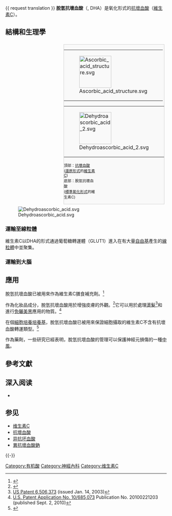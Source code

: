 {{ request translation }}
{{medical}}
{{chembox
| Verifiedfields = changed
| verifiedrevid = 393574606
| Name =脫氫抗壞血酸
| ImageFile =Dehydroascorbic acid 2.svg
| IUPACName = (5''R'')-5-[(1''S'')-1,2-dihydroxyethyl]furan-2,3,4(5''H'')-trione 
| Section1 = {{Chembox Identifiers
|   ChemSpiderID_Ref = {{chemspidercite|correct|chemspider}}
| ChemSpiderID = 389547
| InChI = 1/C6H6O6/c7-1-2(8)5-3(9)4(10)6(11)12-5/h2,5,7-8H,1H2/t2-,5+/m0/s1
| InChIKey = SBJKKFFYIZUCET-JLAZNSOCBE
| StdInChI_Ref = {{stdinchicite|correct|chemspider}}
| StdInChI = 1S/C6H6O6/c7-1-2(8)5-3(9)4(10)6(11)12-5/h2,5,7-8H,1H2/t2-,5+/m0/s1
| StdInChIKey_Ref = {{stdinchicite|correct|chemspider}}
| StdInChIKey = SBJKKFFYIZUCET-JLAZNSOCSA-N
| CASNo_Ref = {{cascite|correct|CAS}}
| CASNo = 490-83-5
|   PubChem = 440667
| SMILES = O=C1C(=O)C(=O)O[C@@H]1[C@@H](O)CO 
| EINECS = 
| ChemSpiderID = 10189562
| FEMA = 
| PubChem = 5785
| KEGG_Ref = 
|  ATCCode_prefix = 
|  ATCCode_suffix = 
}}
| Section2 = {{Chembox Properties
|   C=6|H=6|O=6
|   Appearance = 
|   Density =
|   BoilingPt =
|   MeltingPtCL = 
|   MeltingPtCH = 
|   Melting_notes = 
|   Solubility = 
|   Solubility1 = 
|   Solvent1 = 
|   Solubility2 = 
|   Solvent2 = 
|   Solubility3 = 
|   Solvent3 = 
|   Solubility4 = 
|   Solvent4 = 
|   pKa = 
  }}
| Section3 = {{Chembox Hazards
|   ExternalMSDS = [http://www.jtbaker.com/msds/englishhtml/a7608.htm JT Baker]<br />[http://ptcl.chem.ox.ac.uk/MSDS/AS/dehydroascorbic_acid.html Oxford University]
|   MainHazards = 
|   FlashPt = 
|   Autoignition = 
|   LD50 = 
  }}
}} 
'''脫氫抗壞血酸'''（{{lang|en|Dehydroascorbic acid}}, DHA）是氧化形式的[[抗壞血酸|抗壞血酸]]（[[維生素C|維生素C]]）。

==結構和生理學==
<div class="thumb tright"  style="float: right; background-color: #f9f9f9; border: 1px solid #CCCCCC; margin:0.5em;">
{|border="0" width=100px border="0" cellpadding="2" cellspacing="0" style="font-size: 85%; border: 1px solid #CCCCCC; margin: 0.3em;"
|[[Image:Ascorbic_acid_structure.svg|100px]]
|}
{|border="0" width=100px border="0" cellpadding="2" cellspacing="0" style="font-size: 85%; border: 1px solid #CCCCCC; margin: 0.3em;"
|[[Image:Dehydroascorbic_acid_2.svg|100px]]
|}
<div style="border: none; width:100px;"><div class="thumbcaption"><small>頂部：[[抗壞血酸|抗壞血酸]]<br />([[還原劑|還原形式]]的[[維生素C|維生素C]])<br />底部：脫氫抗壞血酸<br />([[氧化劑|標準氧化形式]]的維生素C)</small></div></div></div>
[[Image:Dehydroascorbic_acid.svg|frame]]
===運輸至線粒體===
維生素C以DHA的形式通過葡萄糖轉運體（GLUT1）進入在有大量[[自由基|自由基]]產生的[[線粒體|線粒體]]中並聚集。

===運輸到大腦===

==應用==
脫氫抗壞血酸已被用來作為維生素C膳食補充劑。<ref>{{cite web | url = http://lpi.oregonstate.edu/ss01/bioavailability.html | title = The Bioavailability of Different Forms of Vitamin C | accessdate = 2010-11-10 | last = Higdon | first = Jane | date = May 2001 | publisher = The Linus Pauling Institute | archive-date = 2015-03-13 | archive-url = https://web.archive.org/web/20150313091900/http://lpi.oregonstate.edu/ss01/bioavailability.html | dead-url = no }}</ref>

作為化妝品成分，脫氫抗壞血酸用於增強皮膚的外觀。<ref>{{Citation
 | title = Topical Dehydroascorbic Acid (Oxidized Vitamin C) Permeates Stratum Corneum More Rapidly Than Ascorbic Acid
 | url = https://www.researchgate.net/publication/225274699_Topical_Dehydroascorbic_Acid_(Oxidized_Vitamin_C)_Permeates_Stratum_Corneum_More_Rapidly_Than_Ascorbic_Acid
 | year = 2012
 | author = Kitt, D.Q.
 | accessdate = 2012-07-31
 | archive-date = 2016-03-04
 | archive-url = https://web.archive.org/web/20160304055405/https://www.researchgate.net/publication/225274699_Topical_Dehydroascorbic_Acid_(Oxidized_Vitamin_C)_Permeates_Stratum_Corneum_More_Rapidly_Than_Ascorbic_Acid
 | dead-url = no
 }}</ref>它可以用於處理[[燙髮|燙髮]]<ref name="US6506373">[http://patft.uspto.gov/netacgi/nph-Parser?Sect1=PTO1&Sect2=HITOFF&d=PALL&p=1&u=%2Fnetahtml%2FPTO%2Fsrchnum.htm&r=1&f=G&l=50&s1=6506373.PN.&OS=PN/6506373&RS=PN/6506373 US Patent 6,506,373] {{Wayback|url=http://patft.uspto.gov/netacgi/nph-Parser?Sect1=PTO1&Sect2=HITOFF&d=PALL&p=1&u=%2Fnetahtml%2FPTO%2Fsrchnum.htm&r=1&f=G&l=50&s1=6506373.PN.&OS=PN%2F6506373&RS=PN%2F6506373 |date=20201225063323 }} (issued Jan. 14, 2003)</ref>和進行[[免曬美黑|免曬美黑]]應用的物質。<ref name="LOreal">[http://appft1.uspto.gov/netacgi/nph-Parser?Sect1=PTO1&Sect2=HITOFF&d=PG01&p=1&u=%2Fnetahtml%2FPTO%2Fsrchnum.html&r=1&f=G&l=50&s1=%2220100221203%22.PGNR.&OS=DN/20100221203&RS=DN/20100221203 U.S. Patent Application No. 10/685,073] {{Wayback|url=http://appft1.uspto.gov/netacgi/nph-Parser?Sect1=PTO1&Sect2=HITOFF&d=PG01&p=1&u=%2Fnetahtml%2FPTO%2Fsrchnum.html&r=1&f=G&l=50&s1=%2220100221203%22.PGNR.&OS=DN%2F20100221203&RS=DN%2F20100221203 |date=20201225063329 }} Publication No. 20100221203 (published Sept. 2, 2010)</ref>

在個[[細胞培養|細胞培養]][[培養基|培養基]]，脫氫抗壞血酸已被用來保證細胞攝取的維生素C不含有抗壞血酸轉運類型。<ref name="cellculture">{{cite journal
|author=Heaney ML, Gardner JR, Karasavvas N, Golde DW, Scheinberg DA, Smith EA, O'Conner OA
|title=Vitamin C antagonizes the cytotoxic effects of antineoplastic drugs
|url=http://cancerres.aacrjournals.org/content/68/19/8031.full
|journal=Cancer Research
|volume=68
|issue=19
|pages=8031–8038
|year=2008
|pmid=18829561
|doi=10.1158/0008-5472.CAN-08-1490
|access-date=2015-02-27
|archive-date=2021-03-09
|archive-url=https://web.archive.org/web/20210309132415/https://cancerres.aacrjournals.org/content/68/19/8031.full
|dead-url=no
}}</ref>

作為藥劑，一些研究已經表明，脫氫抗壞血酸的管理可以保護神經元損傷的一種[[中風|中風]]。

== 參考文獻 ==
{{Reflist}}

== 深入阅读 ==
* {{cite journal |author=Nualart F, Rivas C, Montecinos V, Godoy A, Guaiquil V, Golde D, Vera J |title=Recycling of vitamin C by a bystander effect |journal=J Biol Chem |volume=278 |issue=12 |pages=10128–33 |year=2003 |pmid=12435736 |url=http://www.jbc.org/cgi/content/full/278/12/10128 |doi=10.1074/jbc.M210686200 |access-date=2015-02-27 |archive-date=2009-02-15 |archive-url=https://web.archive.org/web/20090215205101/http://www.jbc.org/cgi/content/full/278/12/10128 |dead-url=yes }}
== 参见 ==
* [[维生素C|维生素C]]
* [[抗壞血酸|抗壞血酸]]
* [[异抗坏血酸|异抗坏血酸]]
* [[異抗壞血酸鈉|異抗壞血酸鈉]]

{{-}}
{{维生素}}
[[Category:有机酸|Category:有机酸]]
[[Category:神經內科|Category:神經內科]]
[[Category:维生素C|Category:维生素C]]